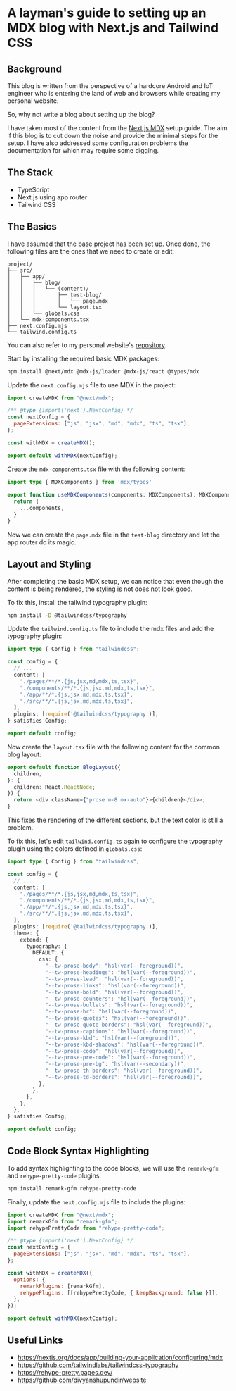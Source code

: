 # A layman's guide to setting up an MDX blog with Next.js and Tailwind CSS

## Background

This blog is written from the perspective of a hardcore Android and IoT engineer who is entering the land of web and
browsers while creating my personal website.

So, why not write a blog about setting up the blog?

I have taken most of the content from the [Next.js MDX](https://nextjs.org/docs/app/building-your-application/configuring/mdx)
setup guide. The aim if this blog is to cut down the noise and provide the minimal steps for the setup. I have also
addressed some configuration problems the documentation for which may require some digging.

## The Stack

- TypeScript
- Next.js using app router
- Tailwind CSS

## The Basics

I have assumed that the base project has been set up. Once done, the following files are the ones that we need to
create or edit:

```
project/
├── src/
│   ├── app/
│   │   ├── blog/
│   │   │   └── (content)/
│   │   │       ├── test-blog/
│   │   │       │   └── page.mdx
│   │   │       └── layout.tsx
│   │   └── globals.css
│   └── mdx-components.tsx
├── next.config.mjs
└── tailwind.config.ts
```

You can also refer to my personal website's [repository](https://github.com/divyanshupundir/website).

Start by installing the required basic MDX packages:

```bash
npm install @next/mdx @mdx-js/loader @mdx-js/react @types/mdx
```

Update the `next.config.mjs` file to use MDX in the project:

```javascript
import createMDX from "@next/mdx";

/** @type {import('next').NextConfig} */
const nextConfig = {
  pageExtensions: ["js", "jsx", "md", "mdx", "ts", "tsx"],
};

const withMDX = createMDX();

export default withMDX(nextConfig);
```

Create the `mdx-components.tsx` file with the following content:

```typescript
import type { MDXComponents } from 'mdx/types'
 
export function useMDXComponents(components: MDXComponents): MDXComponents {
  return {
    ...components,
  }
}
```

Now we can create the `page.mdx` file in the `test-blog` directory and let the app router do its magic.

## Layout and Styling

After completing the basic MDX setup, we can notice that even though the content is being rendered, the styling is not
does not look good.

To fix this, install the tailwind typography plugin:

```bash
npm install -D @tailwindcss/typography
```

Update the `tailwind.config.ts` file to include the mdx files and add the typography plugin:

```typescript
import type { Config } from "tailwindcss";

const config = {
  // ...
  content: [
    "./pages/**/*.{js,jsx,md,mdx,ts,tsx}",
    "./components/**/*.{js,jsx,md,mdx,ts,tsx}",
    "./app/**/*.{js,jsx,md,mdx,ts,tsx}",
    "./src/**/*.{js,jsx,md,mdx,ts,tsx}",
  ],
  plugins: [require('@tailwindcss/typography')],
} satisfies Config;

export default config;
```

Now create the `layout.tsx` file with the following content for the common blog layout:

```typescript
export default function BlogLayout({
  children,
}: {
  children: React.ReactNode;
}) {
  return <div className={"prose m-8 mx-auto"}>{children}</div>;
}
```

This fixes the rendering of the different sections, but the text color is still a problem.

To fix this, let's edit `tailwind.config.ts` again to configure the typography plugin using the colors defined in
`globals.css`:

```typescript
import type { Config } from "tailwindcss";

const config = {
  // ...
  content: [
    "./pages/**/*.{js,jsx,md,mdx,ts,tsx}",
    "./components/**/*.{js,jsx,md,mdx,ts,tsx}",
    "./app/**/*.{js,jsx,md,mdx,ts,tsx}",
    "./src/**/*.{js,jsx,md,mdx,ts,tsx}",
  ],
  plugins: [require('@tailwindcss/typography')],
  theme: {
    extend: {
      typography: {
        DEFAULT: {
          css: {
            "--tw-prose-body": "hsl(var(--foreground))",
            "--tw-prose-headings": "hsl(var(--foreground))",
            "--tw-prose-lead": "hsl(var(--foreground))",
            "--tw-prose-links": "hsl(var(--foreground))",
            "--tw-prose-bold": "hsl(var(--foreground))",
            "--tw-prose-counters": "hsl(var(--foreground))",
            "--tw-prose-bullets": "hsl(var(--foreground))",
            "--tw-prose-hr": "hsl(var(--foreground))",
            "--tw-prose-quotes": "hsl(var(--foreground))",
            "--tw-prose-quote-borders": "hsl(var(--foreground))",
            "--tw-prose-captions": "hsl(var(--foreground))",
            "--tw-prose-kbd": "hsl(var(--foreground))",
            "--tw-prose-kbd-shadows": "hsl(var(--foreground))",
            "--tw-prose-code": "hsl(var(--foreground))",
            "--tw-prose-pre-code": "hsl(var(--foreground))",
            "--tw-prose-pre-bg": "hsl(var(--secondary))",
            "--tw-prose-th-borders": "hsl(var(--foreground))",
            "--tw-prose-td-borders": "hsl(var(--foreground))",
          },
        },
      },
    },
  },
} satisfies Config;

export default config;
```

## Code Block Syntax Highlighting

To add syntax highlighting to the code blocks, we will use the `remark-gfm` and `rehype-pretty-code` plugins:

```bash
npm install remark-gfm rehype-pretty-code
```

Finally, update the `next.config.mjs` file to include the plugins:

```javascript
import createMDX from "@next/mdx";
import remarkGfm from "remark-gfm";
import rehypePrettyCode from "rehype-pretty-code";

/** @type {import('next').NextConfig} */
const nextConfig = {
  pageExtensions: ["js", "jsx", "md", "mdx", "ts", "tsx"],
};

const withMDX = createMDX({
  options: {
    remarkPlugins: [remarkGfm],
    rehypePlugins: [[rehypePrettyCode, { keepBackground: false }]],
  },
});

export default withMDX(nextConfig);
```

## Useful Links

- https://nextjs.org/docs/app/building-your-application/configuring/mdx
- https://github.com/tailwindlabs/tailwindcss-typography
- https://rehype-pretty.pages.dev/
- https://github.com/divyanshupundir/website
